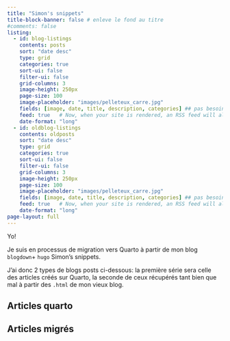 ```yaml
---
title: "Simon's snippets"
title-block-banner: false # enleve le fond au titre
#comments: false  
listing:
  - id: blog-listings
    contents: posts
    sort: "date desc"
    type: grid
    categories: true
    sort-ui: false
    filter-ui: false
    grid-columns: 3
    image-height: 250px
    page-size: 100
    image-placeholder: "images/pelleteux_carre.jpg"  
    fields: [image, date, title, description, categories] ## pas besoin de author, on sait que c'est mo!
    feed: true   # Now, when your site is rendered, an RSS feed will also be generated. To learn more, see the article on RSS Feeds.
    date-format: "long"
  - id: oldblog-listings
    contents: oldposts
    sort: "date desc"
    type: grid
    categories: true
    sort-ui: false
    filter-ui: false
    grid-columns: 3
    image-height: 250px
    page-size: 100
    image-placeholder: "images/pelleteux_carre.jpg"  
    fields: [image, date, title, description, categories] ## pas besoin de author, on sait que c'est mo!
    feed: true   # Now, when your site is rendered, an RSS feed will also be generated. To learn more, see the article on RSS Feeds.
    date-format: "long"    
page-layout: full
---
```


Yo!  

Je suis  en processus de migration vers Quarto à partir de mon blog `blogdown`+ `hugo` Simon's snippets.  

J'ai donc 2 types de blogs posts ci-dessous: la première série sera celle des articles créés sur Quarto, la seconde de ceux récupérés tant bien que mal à partir des `.html` de mon vieux blog.  


## Articles quarto   


::: {#blog-listings}
:::   


## Articles migrés   


::: {#oldblog-listings}
:::   

